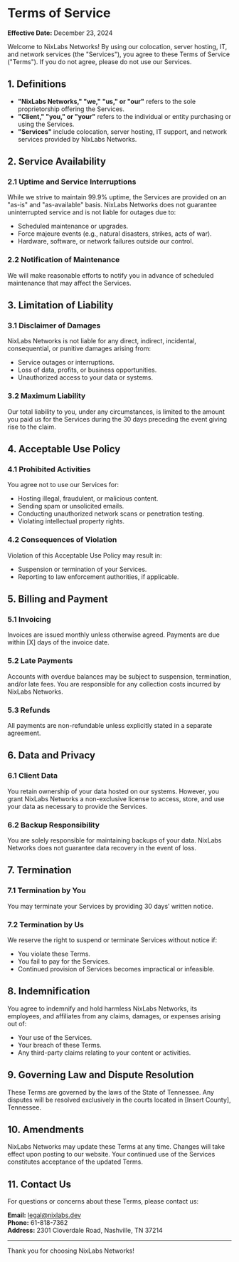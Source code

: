 # Terms of Service

**Effective Date:** December 23, 2024

Welcome to NixLabs Networks! By using our colocation, server hosting, IT, and network services (the "Services"), you agree to these Terms of Service ("Terms"). If you do not agree, please do not use our Services.



## 1. Definitions

- **"NixLabs Networks," "we," "us," or "our"** refers to the sole proprietorship offering the Services.
- **"Client," "you," or "your"** refers to the individual or entity purchasing or using the Services.
- **"Services"** include colocation, server hosting, IT support, and network services provided by NixLabs Networks.


## 2. Service Availability

### 2.1 Uptime and Service Interruptions

While we strive to maintain 99.9% uptime, the Services are provided on an "as-is" and "as-available" basis. NixLabs Networks does not guarantee uninterrupted service and is not liable for outages due to:

- Scheduled maintenance or upgrades.
- Force majeure events (e.g., natural disasters, strikes, acts of war).
- Hardware, software, or network failures outside our control.

### 2.2 Notification of Maintenance

We will make reasonable efforts to notify you in advance of scheduled maintenance that may affect the Services.



## 3. Limitation of Liability

### 3.1 Disclaimer of Damages

NixLabs Networks is not liable for any direct, indirect, incidental, consequential, or punitive damages arising from:

- Service outages or interruptions.
- Loss of data, profits, or business opportunities.
- Unauthorized access to your data or systems.

### 3.2 Maximum Liability

Our total liability to you, under any circumstances, is limited to the amount you paid us for the Services during the 30 days preceding the event giving rise to the claim.



## 4. Acceptable Use Policy

### 4.1 Prohibited Activities

You agree not to use our Services for:

- Hosting illegal, fraudulent, or malicious content.
- Sending spam or unsolicited emails.
- Conducting unauthorized network scans or penetration testing.
- Violating intellectual property rights.

### 4.2 Consequences of Violation

Violation of this Acceptable Use Policy may result in:

- Suspension or termination of your Services.
- Reporting to law enforcement authorities, if applicable.



## 5. Billing and Payment

### 5.1 Invoicing

Invoices are issued monthly unless otherwise agreed. Payments are due within [X] days of the invoice date.

### 5.2 Late Payments

Accounts with overdue balances may be subject to suspension, termination, and/or late fees. You are responsible for any collection costs incurred by NixLabs Networks.

### 5.3 Refunds

All payments are non-refundable unless explicitly stated in a separate agreement.



## 6. Data and Privacy

### 6.1 Client Data

You retain ownership of your data hosted on our systems. However, you grant NixLabs Networks a non-exclusive license to access, store, and use your data as necessary to provide the Services.

### 6.2 Backup Responsibility

You are solely responsible for maintaining backups of your data. NixLabs Networks does not guarantee data recovery in the event of loss.



## 7. Termination

### 7.1 Termination by You

You may terminate your Services by providing 30 days’ written notice.

### 7.2 Termination by Us

We reserve the right to suspend or terminate Services without notice if:

- You violate these Terms.
- You fail to pay for the Services.
- Continued provision of Services becomes impractical or infeasible.



## 8. Indemnification

You agree to indemnify and hold harmless NixLabs Networks, its employees, and affiliates from any claims, damages, or expenses arising out of:

- Your use of the Services.
- Your breach of these Terms.
- Any third-party claims relating to your content or activities.


## 9. Governing Law and Dispute Resolution

These Terms are governed by the laws of the State of Tennessee. Any disputes will be resolved exclusively in the courts located in [Insert County], Tennessee.


## 10. Amendments

NixLabs Networks may update these Terms at any time. Changes will take effect upon posting to our website. Your continued use of the Services constitutes acceptance of the updated Terms.


## 11. Contact Us

For questions or concerns about these Terms, please contact us:

**Email:** legal@nixlabs.dev<br/>
**Phone:** 61-818-7362<br/>
**Address:** 2301 Cloverdale Road, Nashville, TN 37214<br/>

---

Thank you for choosing NixLabs Networks!

